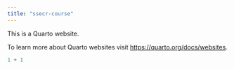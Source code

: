 ```yaml
---
title: "ssecr-course"
---
```


This is a Quarto website.

To learn more about Quarto websites visit <https://quarto.org/docs/websites>.

```r
1 + 1
```
